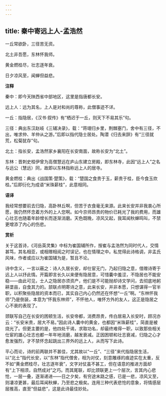 ```yaml
---
---
---
```

title: 秦中寄远上人-孟浩然
---

一丘常欲卧，三径苦无资。

北土非吾愿，东林怀我师。

黄金燃桂尽，壮志逐年衰。

日夕凉风至，闻蝉但益悲。

**注释**

秦中：即今天陕西省中部地区，这里是指唐都长安。

远上人：远为其名，上人是对和尚的尊称，此僧事迹不详。

一丘：指隐居，《汉书·叙传》有“栖迟于一丘，则天下不易其乐”句。

三径：典出东汉赵岐《三辅决录》，载：“蒋翊归乡里，荆棘塞门，舍中有三径，不出，唯求仲、羊仲从之游。”后即以指代隐士居处。陶潜《归去来辞》有“三径就荒，松菊犹存”句。

北土：指长安，孟浩然家乡襄阳在长安南面，故称长安为“北土”。

东林：晋刺史桓伊曾为高僧慧远在庐山东建立房殿，即东林寺，此因“远上人”之名与远公（慧远）同，故即以东林指称远上人的居寺。

黄金燃桂：典出《战国策·楚策》，载：“楚国之食贵于玉，薪贵于桂，臣今食玉炊桂。”后即衍化为成语“米珠薪桂”，此意相同。

**语译**

我经常想要前去归隐，高卧林丘啊，但苦于衣食毫无来源。此来长安并非我衷心所愿，我仍然怀念着方外的上人您啊。如今京师昂贵的物价已耗光了我的费用，而雄心壮志也随着年龄增长而逐渐消磨。天色既晚，凉风又起，我耳闻秋蝉鸣叫，不禁更增添了内心的伤悲。

**赏析**

关于这首诗，《河岳英灵集》中标为崔国辅所作，按崔与孟浩然为同时代人，交情甚笃，其名相亚，或相赠相阅之时误记，也在情理之中。私觉得此诗格调，非孟氏风味，作者或应以为崔国辅为是，暂且不论。

诗中含义，一言以蔽之：诗人久居长安，却仕宦无门，乃起归隐之意，借赠诗寄于远上人以抒此情。开篇即言长久以来便有隐居意，可惜囊中羞涩，不隐居也不能安稳——由此可见，士人之隐居亦须资产，他们是不可能抛却诗文学问，去彻底地躬耕垄亩，自食其力的。颔联点明寄诗之意，此来长安，并非本愿，只想谋得一官半职，以积聚些隐居的资本而已，其实自己内心仍然还在怀想“一丘”啊。“东林怀我师”乃是倒装，本意为“怀我东林师”，不怀他人，唯怀方外的友人，这正是隐居之心不衰的表现了。

颈联写自己在长安的困顿生活，长安帝都，消费昂贵，传白居易入长安时，顾况亦云：“长安米贵，居大不易。”因此诗人囊中的黄金，也都因“米珠薪桂”，简直是被烧光了。但更主要的是，他四处干谒，求取功名，却最终难得一职，以致那些相关仕宦的雄心壮志也都一年年地消磨，越发衰减。正因困顿和壮志衰减，归隐之心才愈发强烈，才不禁怀念起跳出三界外的远上人，从而写下此诗。

平心而论，诗的前两联并不甚佳，尤其故以“一丘”、“三径”来代指隐居生活，以“北土”指代长安，以“东林”指代僧舍，相为对仗，刻意雕琢的痕迹实在太重，反不如“黄金燃桂尽，壮志逐年衰”，文字对仗虽不甚工，但在语意的推进方面却有“上下相须，自然成对”之巧。而其尾联，却比颈联更上一个层次，言其内心悲怆，一层一叠，逐渐递进——日之夕矣，有穷途末路之感，已是一悲，凉风又至，则凄凉更甚，最后耳闻秋蝉，乃至悲之极矣。连用三种代表悲怆的意象，将情感层层推高，直至“但益悲”，这是此诗最佳妙处。